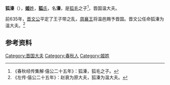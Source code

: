{{Infobox 先秦人物
|名称= 狐溱
|图像=
|图说=
|姓=
|氏=[[狐氏|狐]]
|名=溱
|字=
|别名=
|别字=
|谥号=
|时代=春秋时期
|国家=
|身份=[[晋国|晋国]]温大夫
|出生=
|逝世=
|在位=
|父=[[狐毛|狐毛]]
|母=
|正妻=
|妾=
|子女=
|太子=
}}
'''狐溱'''（{{bd|？||？||catIdx=X}}），[[姬姓|'''姬'''姓]]，[[狐氏|'''狐'''氏]]，名'''溱'''，是[[狐毛|狐毛]]之子<ref>《春秋经传集解·僖公二十五年》：狐溱，狐毛之子。</ref>，晋国温大夫。

前635年，[[晋文公|晋文公]]平定了王子带之乱，[[周襄王|周襄王]]将温邑赐予晋国。晋文公任命狐溱为温大夫。<ref>《左传·僖公二十五年》：赵衰为原大夫，狐溱为温大夫。</ref>

==参考资料==
{{reflist}}

[[Category:晋国大夫|Category:晋国大夫]]
[[Category:春秋人|Category:春秋人]]
[[Category:姬姓|Category:姬姓]]